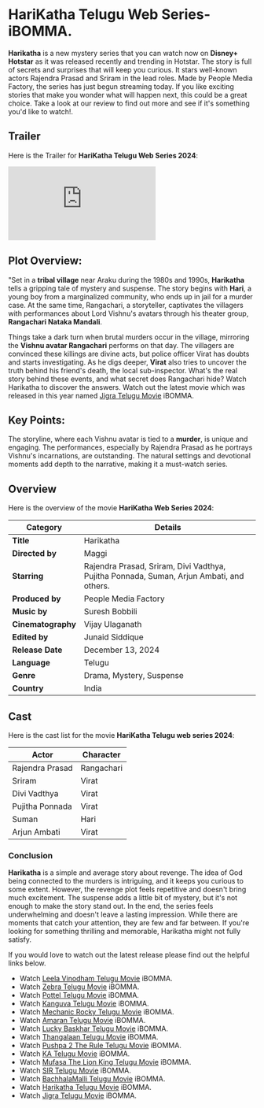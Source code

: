 


# HariKatha Telugu Web Series- iBOMMA.

<Breadcrumbs />

**Harikatha** is a new mystery series that you can watch now on **Disney+ Hotstar** as it was released recently and trending in Hotstar. The story is full of secrets and surprises that will keep you curious. It stars well-known actors Rajendra Prasad and Sriram in the lead roles. Made by People Media Factory, the series has just begun streaming today. If you like exciting stories that make you wonder what will happen next, this could be a great choice. Take a look at our review to find out more and see if it's something you'd like to watch!.

<MDXImage
  src={SEO_OBJ.HARIKATHA.featuredImage}
  alt={SEO_OBJ.HARIKATHA.featuredImageAltText}
  title={SEO_OBJ.HARIKATHA.featuredImageAltText}
  extraStyling=" !h-96 max-w-[380px] lg:min-h-[400px] lg:h-auto lg:w-2/5 m-auto"
/>

## Trailer

Here is the Trailer for **HariKatha Telugu Web Series 2024**:

<iframe
  src="https://www.youtube.com/embed/p2Xr3T3iL7c?si=n4NfTTdyu93MtOdT"
  title="HariKatha Telugu Trailer"
  frameborder="0"
  allow="accelerometer; autoplay; clipboard-write; encrypted-media; gyroscope; picture-in-picture; web-share"
  referrerpolicy="strict-origin-when-cross-origin"
  allowfullscreen
  className="w-full h-[300px] lg:min-h-[500px]"
></iframe>

## Plot Overview:

"Set in a **tribal village** near Araku during the 1980s and 1990s, **Harikatha** tells a gripping tale of mystery and suspense. The story begins with **Hari**, a young boy from a marginalized community, who ends up in jail for a murder case. At the same time, Rangachari, a storyteller, captivates the villagers with performances about Lord Vishnu's avatars through his theater group, **Rangachari Nataka Mandali**.

Things take a dark turn when brutal murders occur in the village, mirroring the **Vishnu avatar Rangachari** performs on that day. The villagers are convinced these killings are divine acts, but police officer Virat has doubts and starts investigating. As he digs deeper, **Virat** also tries to uncover the truth behind his friend's death, the local sub-inspector. What's the real story behind these events, and what secret does Rangachari hide? Watch Harikatha to discover the answers. Watch out the latest movie which was released in this year named [Jigra Telugu Movie](https://www.abomma.com/Jigra "Jigra telugu movie") iBOMMA.

## Key Points:

The storyline, where each Vishnu avatar is tied to a **murder**, is unique and engaging. The performances, especially by Rajendra Prasad as he portrays Vishnu's incarnations, are outstanding. The natural settings and devotional moments add depth to the narrative, making it a must-watch series.

## Overview

Here is the overview of the movie **HariKatha Web Series 2024**:

| **Category**       | **Details**                                                                              |
| ------------------ | ---------------------------------------------------------------------------------------- |
| **Title**          | Harikatha                                                                                |
| **Directed by**    | Maggi                                                                                    |
| **Starring**       | Rajendra Prasad, Sriram, Divi Vadthya, Pujitha Ponnada, Suman, Arjun Ambati, and others. |
| **Produced by**    | People Media Factory                                                                     |
| **Music by**       | Suresh Bobbili                                                                           |
| **Cinematography** | Vijay Ulaganath                                                                          |
| **Edited by**      | Junaid Siddique                                                                          |
| **Release Date**   | December 13, 2024                                                                        |
| **Language**       | Telugu                                                                                   |
| **Genre**          | Drama, Mystery, Suspense                                                                 |
| **Country**        | India                                                                                    |

## Cast

Here is the cast list for the movie **HariKatha Telugu web series 2024**:

| **Actor**       | **Character** |
| --------------- | ------------- |
| Rajendra Prasad | Rangachari    |
| Sriram          | Virat         |
| Divi Vadthya    | Virat         |
| Pujitha Ponnada | Virat         |
| Suman           | Hari          |
| Arjun Ambati    | Virat         |

### Conclusion

**Harikatha** is a simple and average story about revenge. The idea of God being connected to the murders is intriguing, and it keeps you curious to some extent. However, the revenge plot feels repetitive and doesn't bring much excitement. The suspense adds a little bit of mystery, but it's not enough to make the story stand out. In the end, the series feels underwhelming and doesn't leave a lasting impression. While there are moments that catch your attention, they are few and far between. If you're looking for something thrilling and memorable, Harikatha might not fully satisfy.

If you would love to watch out the latest release please find out the helpful links below.

- Watch [Leela Vinodham Telugu Movie](/telugu-movies/leela-vinodham "Leela Vinodham Telugu movie") iBOMMA.
- Watch [Zebra Telugu Movie](/telugu-movies/zebra-telugu-movie "zebra telugu movie") iBOMMA.
- Watch [Pottel Telugu Movie](/telugu-movies/pottel "Pottel telugu movie") iBOMMA.
- Watch [Kanguva Telugu Movie](/telugu-movies/Kanguva "Kanguva telugu movie") iBOMMA.
- Watch [Mechanic Rocky Telugu Movie](/telugu-movies/Mechanic-Rocky "Mechanic Rocky telugu movie") iBOMMA.
- Watch [Amaran Telugu Movie](/telugu-movies/Amaran "Amaran telugu movie") iBOMMA.
- Watch [Lucky Baskhar Telugu Movie](/telugu-movies/Lucky-Baskhar "Lucky Baskhar telugu movie") iBOMMA.
- Watch [Thangalaan Telugu Movie](/telugu-movies/Thangalaan "Thangalaan telugu movie") iBOMMA.
- Watch [Pushpa 2 The Rule Telugu Movie](https://www.abomma.com/pushpa-2-the-rule "Pushpa 2 The Rule telugu movie") iBOMMA.
- Watch [KA Telugu Movie](/telugu-movies/KA "KA telugu movie") iBOMMA.
- Watch [Mufasa The Lion King Telugu Movie](/telugu-movies/Mufasa-The-Lion-King "Mufasa The Lion King telugu movie") iBOMMA.
- Watch [SIR Telugu Movie](/telugu-movies/sir-telugu-movie "Sir telugu movie") iBOMMA.
- Watch [BachhalaMalli Telugu Movie](/telugu-movies/bachhala-malli "BachhalaMalli telugu movie") iBOMMA.
- Watch [Harikatha Telugu Movie](/telugu-movies/Harikatha "Harikatha telugu movie") iBOMMA.
- Watch [Jigra Telugu Movie](/telugu-movies/Jigra "Jigra telugu movie") iBOMMA.
